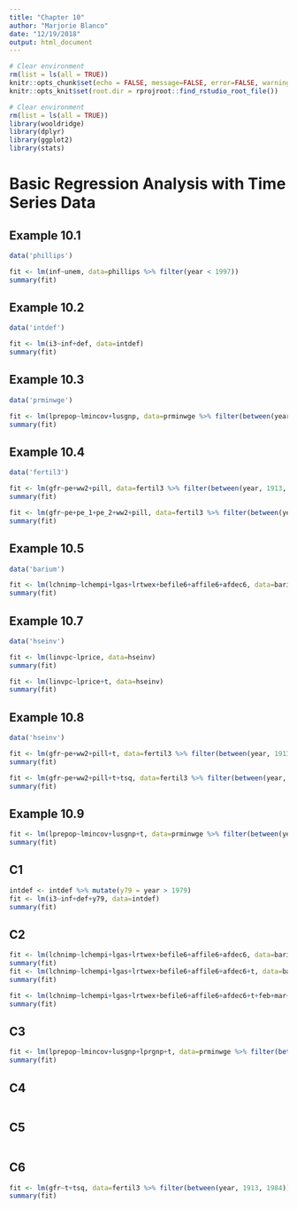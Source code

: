 ```yaml
---
title: "Chapter 10"
author: "Marjorie Blanco"
date: "12/19/2018"
output: html_document
---
```


```r
# Clear environment
rm(list = ls(all = TRUE))
knitr::opts_chunk$set(echo = FALSE, message=FALSE, error=FALSE, warning=FALSE)
knitr::opts_knit$set(root.dir = rprojroot::find_rstudio_root_file())

# Clear environment
rm(list = ls(all = TRUE))
library(wooldridge)
library(dplyr)
library(ggplot2)
library(stats)
```

# Basic Regression Analysis with Time Series Data

## Example 10.1

```r
data('phillips')
```

```r
fit <- lm(inf~unem, data=phillips %>% filter(year < 1997))
summary(fit)
```

## Example 10.2

```r
data('intdef')
```

```r
fit <- lm(i3~inf+def, data=intdef)
summary(fit)
```


## Example 10.3

```r
data('prminwge')
```

```r
fit <- lm(lprepop~lmincov+lusgnp, data=prminwge %>% filter(between(year, 1950, 1987)))
summary(fit)
```

## Example 10.4

```r
data('fertil3')
```

```r
fit <- lm(gfr~pe+ww2+pill, data=fertil3 %>% filter(between(year, 1913, 1984)))
summary(fit)
```
```r
fit <- lm(gfr~pe+pe_1+pe_2+ww2+pill, data=fertil3 %>% filter(between(year, 1913, 1984)))
summary(fit)
```

## Example 10.5

```r
data('barium')
```

```r
fit <- lm(lchnimp~lchempi+lgas+lrtwex+befile6+affile6+afdec6, data=barium)
summary(fit)
```

## Example 10.7

```r
data('hseinv')
```

```r
fit <- lm(linvpc~lprice, data=hseinv)
summary(fit)
```
```r
fit <- lm(linvpc~lprice+t, data=hseinv)
summary(fit)
```

## Example 10.8

```r
data('hseinv')
```

```r
fit <- lm(gfr~pe+ww2+pill+t, data=fertil3 %>% filter(between(year, 1913, 1984)))
summary(fit)
```

```r
fit <- lm(gfr~pe+ww2+pill+t+tsq, data=fertil3 %>% filter(between(year, 1913, 1984)))
summary(fit)
```

## Example 10.9

```r
fit <- lm(lprepop~lmincov+lusgnp+t, data=prminwge %>% filter(between(year, 1950, 1987)))
summary(fit)
```

## C1

```r
intdef <- intdef %>% mutate(y79 = year > 1979)
fit <- lm(i3~inf+def+y79, data=intdef)
summary(fit)
```

## C2

```r
fit <- lm(lchnimp~lchempi+lgas+lrtwex+befile6+affile6+afdec6, data=barium)
summary(fit)
fit <- lm(lchnimp~lchempi+lgas+lrtwex+befile6+affile6+afdec6+t, data=barium)
summary(fit)
```

```r
fit <- lm(lchnimp~lchempi+lgas+lrtwex+befile6+affile6+afdec6+t+feb+mar+apr+may+jun+jul+aug+sep+oct+nov+dec, data=barium)
summary(fit)
```

## C3

```r
fit <- lm(lprepop~lmincov+lusgnp+lprgnp+t, data=prminwge %>% filter(between(year, 1950, 1987)))
summary(fit)
```

## C4

```r

```

## C5

```r

```

## C6

```r
fit <- lm(gfr~t+tsq, data=fertil3 %>% filter(between(year, 1913, 1984)))
summary(fit)
```


